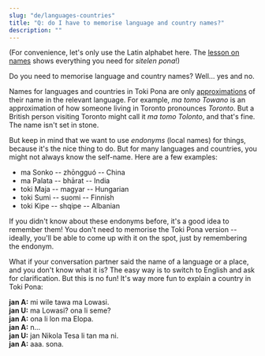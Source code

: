 ```yaml
---
slug: "de/languages-countries"
title: "Q: do I have to memorise language and country names?"
description: ""
---
```


(For convenience, let's only use the Latin alphabet here. The [lesson on names](../07) shows everything you need for *sitelen pona*!)

Do you need to memorise language and country names? Well... yes and no.

Names for languages and countries in Toki Pona are only [approximations](../make-a-name#3-how-do-we-make-the-name-work-in-toki-pona) of their name in the relevant language. For example, *ma tomo Towano* is an approximation of how someone living in Toronto pronounces *Toronto*. But a British person visiting Toronto might call it *ma tomo Tolonto*, and that's fine. The name isn't set in stone.

But keep in mind that we want to use *endonyms* (local names) for things, because it's the nice thing to do. But for many languages and countries, you might not always know the self-name. Here are a few examples:

* ma Sonko -- zhōngguó -- China
* ma Palata -- bhārat -- India
* toki Maja -- magyar -- Hungarian
* toki Sumi -- suomi -- Finnish
* toki Kipe -- shqipe -- Albanian

If you didn't know about these endonyms before, it's a good idea to remember them! You don't need to memorise the Toki Pona version -- ideally, you'll be able to come up with it on the spot, just by remembering the endonym.

What if your conversation partner said the name of a language or a place, and you don't know what it is? The easy way is to switch to English and ask for clarification. But this is no fun! It's way more fun to explain a country in Toki Pona:

**jan A:** mi wile tawa ma Lowasi.  
**jan U:** ma Lowasi? ona li seme?  
**jan A:** ona li lon ma Elopa.  
**jan A:** n...  
**jan U:** jan Nikola Tesa li tan ma ni.  
**jan A:** aaa. sona.
